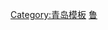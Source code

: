 {{Navbox with collapsible groups
| name = 青岛交通
| title = 青岛交通
| selected = {{{1|}}}
| list1 = {{青岛交通/市政道路|border=subgroup}}
| list2 = {{青岛交通/公路|border=subgroup}}
| list3 = {{青岛交通/地铁|border=subgroup}}
| list4 = {{青岛交通/国铁|border=subgroup}}
| list5 = {{青岛交通/民航|border=subgroup}}
| list6 = {{青岛交通/水路|border=subgroup}}
}}<noinclude>
{{Documentation}}
[[Category:青岛模板]]
[[Category:中华人民共和国公共交通导航模板|鲁]]
</noinclude>
